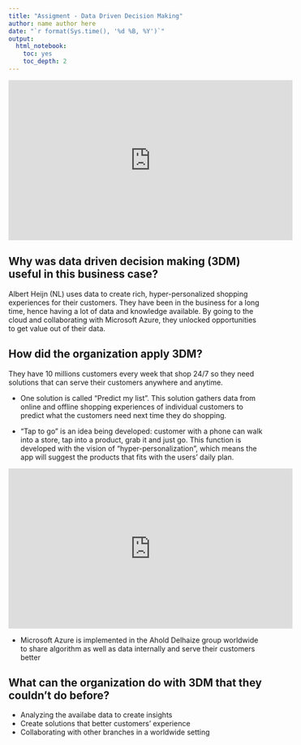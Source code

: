 ---
title: "Assigment - Data Driven Decision Making"
author: name author here
date: "`r format(Sys.time(), '%d %B, %Y')`"
output:
  html_notebook:
    toc: yes
    toc_depth: 2
---


<iframe width="560" height="315" src="https://www.youtube.com/embed/9MzwGdXFPbU" title="YouTube video player" frameborder="0" allow="accelerometer; autoplay; clipboard-write; encrypted-media; gyroscope; picture-in-picture"  allowfullscreen data-external="1"></iframe>


## Why was data driven decision making (3DM) useful in this business case?

Albert Heijn (NL) uses data to create rich, hyper-personalized shopping experiences for their customers. They have been in the business for a long time, hence having a lot of data and knowledge available. By going to the cloud and collaborating with Microsoft Azure, they unlocked opportunities to get value out of their data.

## How did the organization apply 3DM?

They have 10 millions customers every week that shop 24/7 so they need solutions that can serve their customers anywhere and anytime. 

- One solution is called "Predict my list". This solution gathers data from online and offline shopping experiences of individual customers to predict what the customers need next time they do shopping.

- "Tap to go" is an idea being developed: customer with a phone can walk into a store, tap into a product, grab it and just go. This function is developed with the vision of "hyper-personalization", which means the app will suggest the products that fits with the users' daily plan.

<iframe width="560" height="315" src="https://www.youtube.com/embed/IlUrPaWjJmE" title="YouTube video player" frameborder="0" allow="accelerometer; autoplay; clipboard-write; encrypted-media; gyroscope; picture-in-picture" allowfullscreen data-external="1"></iframe>

- Microsoft Azure is implemented in the Ahold Delhaize group worldwide to share algorithm as well as data internally and serve their customers better

## What can the organization do with 3DM that they couldn’t do before?

- Analyzing the availabe data to create insights
- Create solutions that better customers' experience
- Collaborating with other branches in a worldwide setting